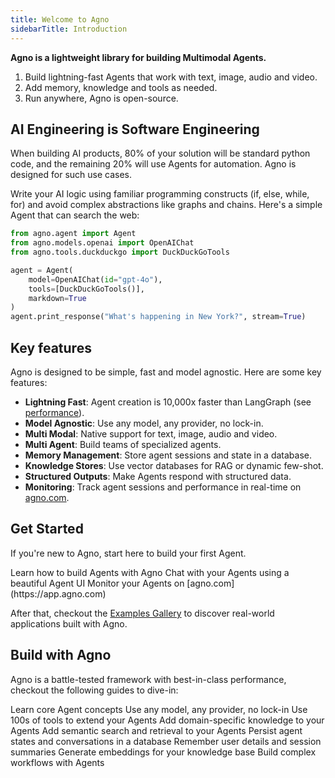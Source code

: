 ```yaml
---
title: Welcome to Agno
sidebarTitle: Introduction
---
```


**Agno is a lightweight library for building Multimodal Agents.**

1. Build lightning-fast Agents that work with text, image, audio and video.
2. Add memory, knowledge and tools as needed.
3. Run anywhere, Agno is open-source.

## AI Engineering is Software Engineering

When building AI products, 80% of your solution will be standard python code, and the remaining 20% will use Agents for automation. Agno is designed for such use cases.

Write your AI logic using familiar programming constructs (if, else, while, for) and avoid complex abstractions like graphs and chains. Here's a simple Agent that can search the web:

```python websearch_agent.py
from agno.agent import Agent
from agno.models.openai import OpenAIChat
from agno.tools.duckduckgo import DuckDuckGoTools

agent = Agent(
    model=OpenAIChat(id="gpt-4o"),
    tools=[DuckDuckGoTools()],
    markdown=True
)
agent.print_response("What's happening in New York?", stream=True)
```

## Key features

Agno is designed to be simple, fast and model agnostic. Here are some key features:

- **Lightning Fast**: Agent creation is 10,000x faster than LangGraph (see [performance](https://github.com/agno-agi/agno#performance)).
- **Model Agnostic**: Use any model, any provider, no lock-in.
- **Multi Modal**: Native support for text, image, audio and video.
- **Multi Agent**: Build teams of specialized agents.
- **Memory Management**: Store agent sessions and state in a database.
- **Knowledge Stores**: Use vector databases for RAG or dynamic few-shot.
- **Structured Outputs**: Make Agents respond with structured data.
- **Monitoring**: Track agent sessions and performance in real-time on [agno.com](https://app.agno.com).

## Get Started

If you're new to Agno, start here to build your first Agent.

<CardGroup cols={3}>
  <Card title="Build your first Agent"  icon="user-astronaut" iconType="duotone" href="/get-started/agents">
    Learn how to build Agents with Agno
  </Card>
  <Card title="Agent Playground" icon="comment-dots" iconType="duotone" href="/get-started/playground">
    Chat with your Agents using a beautiful Agent UI
  </Card>
  <Card title="Agent Observability" icon="rocket-launch" iconType="duotone" href="/get-started/monitoring">
    Monitor your Agents on [agno.com](https://app.agno.com)
  </Card>
</CardGroup>

After that, checkout the [Examples Gallery](/examples) to discover real-world applications built with Agno.

## Build with Agno

Agno is a battle-tested framework with best-in-class performance, checkout the following guides to dive-in:

<CardGroup cols={3}>
  <Card title="Agents"  icon="user-astronaut" iconType="duotone" href="/agents">
    Learn core Agent concepts
  </Card>
  <Card title="Models"  icon="microchip" iconType="duotone" href="/models">
    Use any model, any provider, no lock-in
  </Card>
  <Card title="Tools" icon="screwdriver-wrench" iconType="duotone" href="/tools">
    Use 100s of tools to extend your Agents
  </Card>
  <Card title="Knowledge"  icon="brain" iconType="duotone" href="/knowledge">
    Add domain-specific knowledge to your Agents
  </Card>
  <Card title="Vector Databases"  icon="spider-web" iconType="duotone" href="/vectordb">
    Add semantic search and retrieval to your Agents
  </Card>
  <Card title="Storage" icon="database" iconType="duotone" href="/storage">
    Persist agent states and conversations in a database
  </Card>
  <Card title="Memory" icon="lightbulb" iconType="duotone" href="/agents/memory">
    Remember user details and session summaries
  </Card>
  <Card title="Embeddings" icon="network-wired" iconType="duotone" href="/embedder">
    Generate embeddings for your knowledge base
  </Card>
  <Card title="Workflows" icon="diagram-project" iconType="duotone" href="/workflows">
    Build complex workflows with Agents
  </Card>
</CardGroup>
